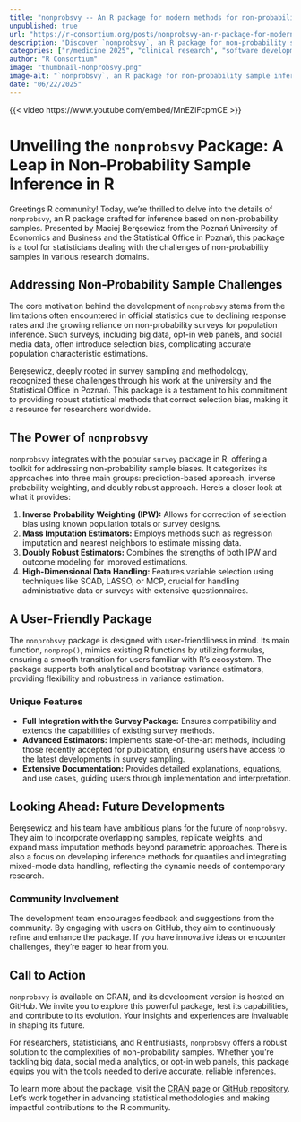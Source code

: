 ```yaml
--- 
title: "nonprobsvy -- An R package for modern methods for non-probability survey" 
unpublished: true 
url: "https://r-consortium.org/posts/nonprobsvy-an-r-package-for-modern-methods-for-non-probability-survey/"
description: "Discover `nonprobsvy`, an R package for non-probability sample inference, enhancing survey analysis." 
categories: ["r/medicine 2025", "clinical research", "software development"]
author: "R Consortium" 
image: "thumbnail-nonprobsvy.png" 
image-alt: "`nonprobsvy`, an R package for non-probability sample inference - Maciej Beręsewicz" 
date: "06/22/2025" 
---
```


{{< video https://www.youtube.com/embed/MnEZlFcpmCE >}}

# Unveiling the `nonprobsvy` Package: A Leap in Non-Probability Sample Inference in R

Greetings R community! Today, we're thrilled to delve into the details of `nonprobsvy`, an R package crafted for inference based on non-probability samples. Presented by Maciej Beręsewicz from the Poznań University of Economics and Business and the Statistical Office in Poznań, this package is a tool for statisticians dealing with the challenges of non-probability samples in various research domains.

## Addressing Non-Probability Sample Challenges

The core motivation behind the development of `nonprobsvy` stems from the limitations often encountered in official statistics due to declining response rates and the growing reliance on non-probability surveys for population inference. Such surveys, including big data, opt-in web panels, and social media data, often introduce selection bias, complicating accurate population characteristic estimations.

Beręsewicz, deeply rooted in survey sampling and methodology, recognized these challenges through his work at the university and the Statistical Office in Poznań. This package is a testament to his commitment to providing robust statistical methods that correct selection bias, making it a resource for researchers worldwide.

## The Power of `nonprobsvy`

`nonprobsvy` integrates with the popular `survey` package in R, offering a toolkit for addressing non-probability sample biases. It categorizes its approaches into three main groups: prediction-based approach, inverse probability weighting, and doubly robust approach. Here's a closer look at what it provides:

1. **Inverse Probability Weighting (IPW):** Allows for correction of selection bias using known population totals or survey designs.
2. **Mass Imputation Estimators:** Employs methods such as regression imputation and nearest neighbors to estimate missing data.
3. **Doubly Robust Estimators:** Combines the strengths of both IPW and outcome modeling for improved estimations.
4. **High-Dimensional Data Handling:** Features variable selection using techniques like SCAD, LASSO, or MCP, crucial for handling administrative data or surveys with extensive questionnaires.

## A User-Friendly Package

The `nonprobsvy` package is designed with user-friendliness in mind. Its main function, `nonprop()`, mimics existing R functions by utilizing formulas, ensuring a smooth transition for users familiar with R's ecosystem. The package supports both analytical and bootstrap variance estimators, providing flexibility and robustness in variance estimation.

### Unique Features

- **Full Integration with the Survey Package:** Ensures compatibility and extends the capabilities of existing survey methods.
- **Advanced Estimators:** Implements state-of-the-art methods, including those recently accepted for publication, ensuring users have access to the latest developments in survey sampling.
- **Extensive Documentation:** Provides detailed explanations, equations, and use cases, guiding users through implementation and interpretation.

## Looking Ahead: Future Developments

Beręsewicz and his team have ambitious plans for the future of `nonprobsvy`. They aim to incorporate overlapping samples, replicate weights, and expand mass imputation methods beyond parametric approaches. There is also a focus on developing inference methods for quantiles and integrating mixed-mode data handling, reflecting the dynamic needs of contemporary research.

### Community Involvement

The development team encourages feedback and suggestions from the community. By engaging with users on GitHub, they aim to continuously refine and enhance the package. If you have innovative ideas or encounter challenges, they're eager to hear from you.

## Call to Action

`nonprobsvy` is available on CRAN, and its development version is hosted on GitHub. We invite you to explore this powerful package, test its capabilities, and contribute to its evolution. Your insights and experiences are invaluable in shaping its future.

For researchers, statisticians, and R enthusiasts, `nonprobsvy` offers a robust solution to the complexities of non-probability samples. Whether you're tackling big data, social media analytics, or opt-in web panels, this package equips you with the tools needed to derive accurate, reliable inferences.

To learn more about the package, visit the [CRAN page](https://cran.r-project.org/package=nonprobsvy) or [GitHub repository](http://github.com/ncn-foreigners/nonprobsvy). Let's work together in advancing statistical methodologies and making impactful contributions to the R community.